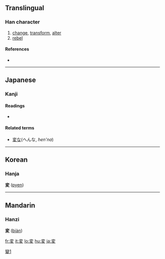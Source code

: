 {{also|變}}
==Translingual==

===Han character===
{{Han char|rn=35|rad=夊|as=06|sn=9|four=|canj=卜金竹水 (YCHE)}}

# [[change]], [[transform]], [[alter]]
# [[rebel]]

====References====
* {{Han ref|kx=0245.101|dkj=05703|hdz=20869.080|uh=5909|ud=22793}}

----

==Japanese==

===Kanji===
{{ja-kanji|grade=4|rs=夊06}}

====Readings====
* {{ja-readings|on=[[へん]] (''hen'')|kun=[[かわる]] (''kawaru''), [[かえる]] (''kaeru'')}}

====Related terms====
* [[変な]](へんな, ''hen'na'')

[[Category:CJKV characters simplified differently in Japan and China|變1]]

----

==Korean==

===Hanja===
'''変''' ([[pyen]])<!--needs hangul-->

----

==Mandarin==

===Hanzi===
'''変''' ([[biàn]])

[[fr:変]]
[[it:変]]
[[lo:変]]
[[hu:変]]
[[ja:変]]